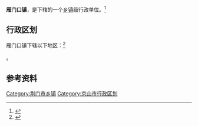 {{中国乡级行政区|42/08/21/112/000}}

'''雁门口镇'''，是{{PRC admin/fullname|42/08/21/112/000|3}}下辖的一个[[乡镇|乡镇]]级行政单位。<ref>{{PRC admin/ref sgc|{{PRC admin/parent|42/08/21/112/000}}}}</ref>

== 行政区划 ==

雁门口镇下辖以下地区：<ref>{{PRC admin/ref sgc|42/08/21/112/000}}</ref>

{{PRC admin/children|42/08/21/112/000}}。

== 参考资料 ==

{{reflist}}

{{湖北省荆门市京山县行政区划}}
{{湖北行政区划小作品}}
[[Category:荆门市乡镇|Category:荆门市乡镇]]
[[Category:京山市行政区划|Category:京山市行政区划]]